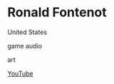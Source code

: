 # Ronald Fontenot

<Location>

United States

</Location>

<Skills>

game audio

art

</Skills>

<Personal>

[YouTube](https://www.youtube.com/channel/UCXLLF1InpAW3ChZCWTmbYdw/featured)

</Personal>


